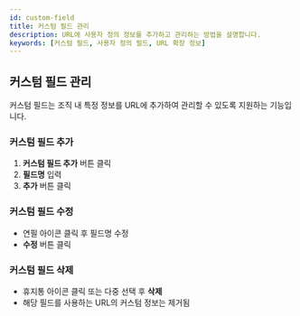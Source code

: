 ```yaml
---
id: custom-field
title: 커스텀 필드 관리
description: URL에 사용자 정의 정보를 추가하고 관리하는 방법을 설명합니다.
keywords: [커스텀 필드, 사용자 정의 필드, URL 확장 정보]
---
```


## 커스텀 필드 관리

커스텀 필드는 조직 내 특정 정보를 URL에 추가하여 관리할 수 있도록 지원하는 기능입니다.

### 커스텀 필드 추가

1. **커스텀 필드 추가** 버튼 클릭
2. **필드명** 입력
3. **추가** 버튼 클릭

### 커스텀 필드 수정

- 연필 아이콘 클릭 후 필드명 수정
- **수정** 버튼 클릭

### 커스텀 필드 삭제

- 휴지통 아이콘 클릭 또는 다중 선택 후 **삭제**
- 해당 필드를 사용하는 URL의 커스텀 정보는 제거됨
